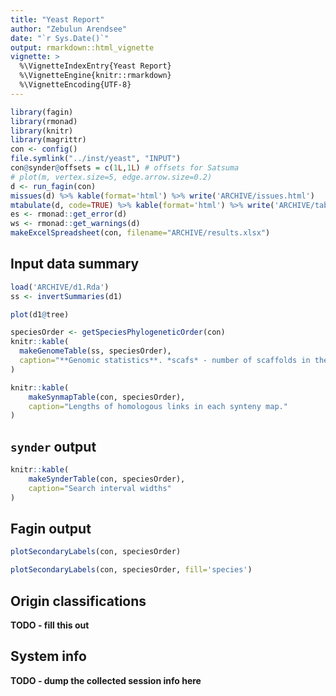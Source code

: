 ```yaml
---
title: "Yeast Report"
author: "Zebulun Arendsee"
date: "`r Sys.Date()`"
output: rmarkdown::html_vignette
vignette: >
  %\VignetteIndexEntry{Yeast Report}
  %\VignetteEngine{knitr::rmarkdown}
  %\VignetteEncoding{UTF-8}
---
```


```r
library(fagin)
library(rmonad)
library(knitr)
library(magrittr)
con <- config()
file.symlink("../inst/yeast", "INPUT")
con@synder@offsets = c(1L,1L) # offsets for Satsuma
# plot(m, vertex.size=5, edge.arrow.size=0.2)
d <- run_fagin(con)
missues(d) %>% kable(format='html') %>% write('ARCHIVE/issues.html')
mtabulate(d, code=TRUE) %>% kable(format='html') %>% write('ARCHIVE/table.html')
es <- rmonad::get_error(d)
ws <- rmonad::get_warnings(d)
makeExcelSpreadsheet(con, filename="ARCHIVE/results.xlsx")
```

## Input data summary

```r
load('ARCHIVE/d1.Rda')
ss <- invertSummaries(d1)
```

```r
plot(d1@tree)
```

```r
speciesOrder <- getSpeciesPhylogeneticOrder(con)
knitr::kable(
  makeGenomeTable(ss, speciesOrder),
  caption="**Genomic statistics**. *scafs* - number of scaffolds in the genome. *bases* - total number of bases in the genome. *prots* - total number of protein coding models. *GC* - the percent of G and C nucleotides in the genome. *oddstart* - number of coding sequences that do not begin with M. *oddstop* - number of coding sequences that do not end with a stop (\\*). *p_N* - number of unknown nucleotides (N) in the genome. *n_stop* - number of coding sequences with an internal stop."
)
```

```r
knitr::kable(
    makeSynmapTable(con, speciesOrder),
    caption="Lengths of homologous links in each synteny map."
)
```

## `synder` output

```r
knitr::kable(
    makeSynderTable(con, speciesOrder),
    caption="Search interval widths"
)
```

## Fagin output

```r
plotSecondaryLabels(con, speciesOrder)
```

```r
plotSecondaryLabels(con, speciesOrder, fill='species')
```

## Origin classifications

**TODO - fill this out**

## System info

**TODO - dump the collected session info here**

